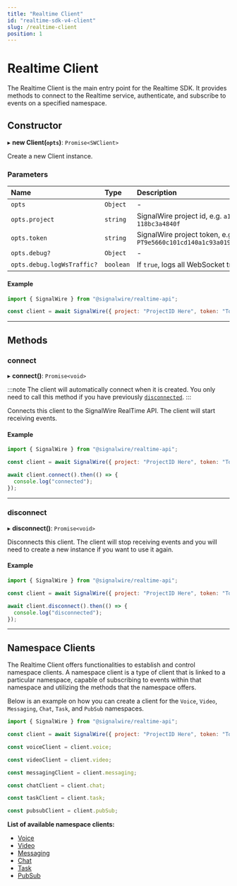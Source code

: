 ```yaml
---
title: "Realtime Client"
id: "realtime-sdk-v4-client"
slug: /realtime-client
position: 1
---
```



# Realtime Client

The Realtime Client is the main entry point for the Realtime SDK.
It provides methods to connect to the Realtime service, authenticate, and subscribe to events on a specified namespace.


## **Constructor**

▸ **new Client(`opts`)**: `Promise<SWClient>`

Create a new Client instance.

### Parameters

| Name                       | Type      | Description                                                                         |
|:---------------------------|:----------|:------------------------------------------------------------------------------------|
| `opts`                     | `Object`  | -                                                                                   |
| `opts.project`             | `string`  | SignalWire project id, e.g. `a10d8a9f-2166-4e82-56ff-118bc3a4840f`                  |
| `opts.token`               | `string`  | SignalWire project token, e.g. `PT9e5660c101cd140a1c93a0197640a369cf5f16975a0079c9` |
| `opts.debug?`              | `Object`  | -                                                                                   |
| `opts.debug.logWsTraffic?` | `boolean` | If `true`, logs all WebSocket traffic. Default is `false`.                          |


#### Example

```javascript
import { SignalWire } from "@signalwire/realtime-api";

const client = await SignalWire({ project: "ProjectID Here", token: "Token Here"})
```

---

## **Methods**


### connect

▸ **connect()**: `Promise<void>`

:::note
The client will automatically connect when it is created. You only need to call this method if you have previously [`disconnected`](#disconnect).
:::

Connects this client to the SignalWire RealTime API. The client will start receiving events.


#### Example

```javascript
import { SignalWire } from "@signalwire/realtime-api";

const client = await SignalWire({ project: "ProjectID Here", token: "Token Here" })

await client.connect().then(() => {
  console.log("connected");
});
```

---

### disconnect

▸ **disconnect()**: `Promise<void>`

Disconnects this client. The client will stop receiving events and you will need to create a new instance if you want to use it again.

#### Example

```javascript
import { SignalWire } from "@signalwire/realtime-api";

const client = await SignalWire({ project: "ProjectID Here", token: "Token Here" })

await client.disconnect().then(() => {
  console.log("disconnected");
});
```

---

## **Namespace Clients**

The Realtime Client offers functionalities to establish and control namespace clients.
A namespace client is a type of client that is linked to a particular namespace,
capable of subscribing to events within that namespace and utilizing the methods that the namespace offers.

Below is an example on how you can create a client for the `Voice`, `Video`, `Messaging`, `Chat`, `Task`, and `PubSub` namespaces.

```javascript
import { SignalWire } from "@signalwire/realtime-api";

const client = await SignalWire({ project: "ProjectID Here", token: "Token Here" })

const voiceClient = client.voice;

const videoClient = client.video;

const messagingClient = client.messaging;

const chatClient = client.chat;

const taskClient = client.task;

const pubsubClient = client.pubSub;
```

**List of available namespace clients:**

- [Voice](../voice/voice-client.mdx)
- [Video](../video/video-client.mdx)
- [Messaging](../messaging/messaging-client.mdx)
- [Chat](../chat/chat-client.mdx)
- [Task](../task/task-client.mdx)
- [PubSub](../pubsub/pubsub-client.mdx)



